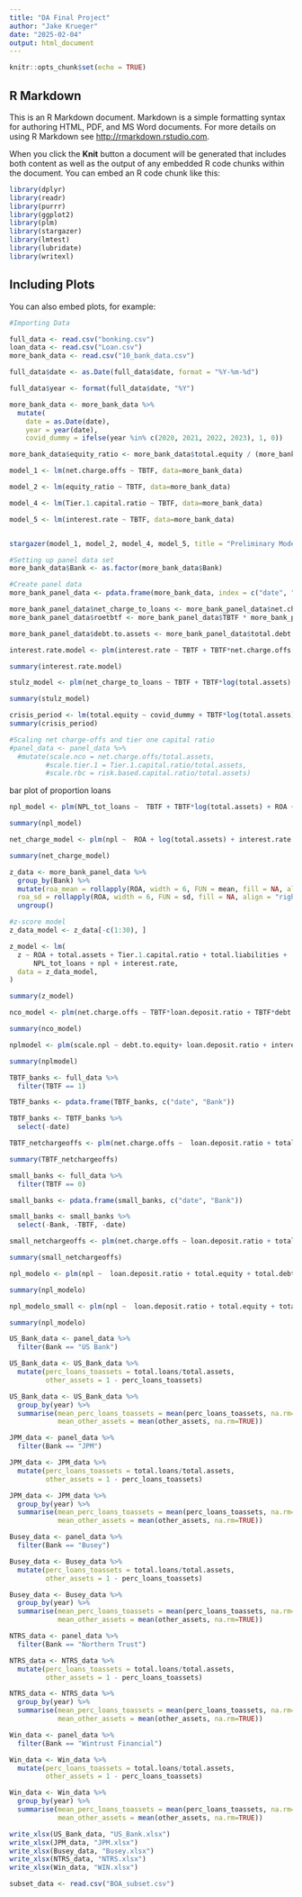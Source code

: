 ```yaml
---
title: "DA Final Project"
author: "Jake Krueger"
date: "2025-02-04"
output: html_document
---
```


```r
knitr::opts_chunk$set(echo = TRUE)
```

## R Markdown

This is an R Markdown document. Markdown is a simple formatting syntax for authoring HTML, PDF, and MS Word documents. For more details on using R Markdown see <http://rmarkdown.rstudio.com>.

When you click the **Knit** button a document will be generated that includes both content as well as the output of any embedded R code chunks within the document. You can embed an R code chunk like this:

```r
library(dplyr)
library(readr)
library(purrr)
library(ggplot2)
library(plm)
library(stargazer)
library(lmtest)
library(lubridate)
library(writexl)
```

## Including Plots

You can also embed plots, for example:

```r
#Importing Data

full_data <- read.csv("bonking.csv")
loan_data <- read.csv("Loan.csv")
more_bank_data <- read.csv("10_bank_data.csv")
```



```r
full_data$date <- as.Date(full_data$date, format = "%Y-%m-%d")

```

```r
full_data$year <- format(full_data$date, "%Y")
```

```r


more_bank_data <- more_bank_data %>%
  mutate(
    date = as.Date(date),  
    year = year(date),     
    covid_dummy = ifelse(year %in% c(2020, 2021, 2022, 2023), 1, 0))
```


```r
more_bank_data$equity_ratio <- more_bank_data$total.equity / (more_bank_data$total.equity + more_bank_data$total.debt)

```

```r
model_1 <- lm(net.charge.offs ~ TBTF, data=more_bank_data)

model_2 <- lm(equity_ratio ~ TBTF, data=more_bank_data)

model_4 <- lm(Tier.1.capital.ratio ~ TBTF, data=more_bank_data)

model_5 <- lm(interest.rate ~ TBTF, data=more_bank_data)


stargazer(model_1, model_2, model_4, model_5, title = "Preliminary Models", type = "text")
```


```r
#Setting up panel data set
more_bank_data$Bank <- as.factor(more_bank_data$Bank)
```

```r
#Create panel data
more_bank_panel_data <- pdata.frame(more_bank_data, index = c("date", "Bank"))
```

```r
more_bank_panel_data$net_charge_to_loans <- more_bank_panel_data$net.charge.offs/more_bank_panel_data$total.loans
more_bank_panel_data$roetbtf <- more_bank_panel_data$TBTF * more_bank_panel_data$ROE
```

```r
more_bank_panel_data$debt.to.assets <- more_bank_panel_data$total.debt / more_bank_panel_data$total.assets
```

```r
interest.rate.model <- plm(interest.rate ~ TBTF + TBTF*net.charge.offs + ROA, data = more_bank_panel_data, method="between", effect="individual")

summary(interest.rate.model)
```

```r
stulz_model <- plm(net_charge_to_loans ~ TBTF + TBTF*log(total.assets) + ROA + roetbtf + TBTF*Tier.1.capital.ratio, data = more_bank_panel_data, method="between", effect="individual")

summary(stulz_model)
```
```r
crisis_period <- lm(total.equity ~ covid_dummy + TBTF*log(total.assets), data = more_bank_data)
summary(crisis_period)

```

```r
#Scaling net charge-offs and tier one capital ratio
#panel_data <- panel_data %>% 
  #mutate(scale.nco = net.charge.offs/total.assets,
         #scale.tier.1 = Tier.1.capital.ratio/total.assets,
         #scale.rbc = risk.based.capital.ratio/total.assets)
```

bar plot of proportion loans 

```r

npl_model <- plm(NPL_tot_loans ~  TBTF + TBTF*log(total.assets) + ROA + roetbtf, data = more_bank_panel_data, model="within", effect="time")

summary(npl_model)
```


```r
net_charge_model <- plm(npl ~  ROA + log(total.assets) + interest.rate + TBTF*debt.to.equity + TBTF*loan.deposit.ratio, data = more_bank_panel_data, model="within", effect="time")

summary(net_charge_model)
```








```r
z_data <- more_bank_panel_data %>%
  group_by(Bank) %>%
  mutate(roa_mean = rollapply(ROA, width = 6, FUN = mean, fill = NA, align = "right"),
  roa_sd = rollapply(ROA, width = 6, FUN = sd, fill = NA, align = "right"), z = (equity.assets.ratio + roa_mean)/roa_sd) %>%
  ungroup()
```

```r
#z-score model
z_data_model <- z_data[-c(1:30), ]
```

```r
z_model <- lm(
  z ~ ROA + total.assets + Tier.1.capital.ratio + total.liabilities + 
      NPL_tot_loans + npl + interest.rate,
  data = z_data_model,  
)

summary(z_model)
```
```r
nco_model <- plm(net.charge.offs ~ TBTF*loan.deposit.ratio + TBTF*debt.to.equity + Tier.1.capital.ratio + TBTF*tot_loans_tot_assets + Cost_to_income_ratio + operating.income + TBTF + total.debt, data = panel_data)

summary(nco_model)
```




```r
nplmodel <- plm(scale.npl ~ debt.to.equity+ loan.deposit.ratio + interest.rate + Tier.1.capital.ratio + ROA + ROE + tot_loans_tot_assets + Cost_to_income_ratio + operating.income + total.equity + TBTF, data = panel_data, method = "individual", effect="time")

summary(nplmodel)
```
```r
TBTF_banks <- full_data %>%
  filter(TBTF == 1)
```

```r
TBTF_banks <- pdata.frame(TBTF_banks, c("date", "Bank"))
```

```r
TBTF_banks <- TBTF_banks %>%
  select(-date)
```

```r
TBTF_netchargeoffs <- plm(net.charge.offs ~  loan.deposit.ratio + total.equity + total.debt + Tier.1.capital.ratio + tot_loans_tot_assets + Cost_to_income_ratio + ROA + ROE + interest.rate, data=TBTF_banks, method = "within", effect="time")

summary(TBTF_netchargeoffs)
```
```r

small_banks <- full_data %>%
  filter(TBTF == 0)
```

```r
small_banks <- pdata.frame(small_banks, c("date", "Bank"))
```

```r
small_banks <- small_banks %>%
  select(-Bank, -TBTF, -date)
```

```r
small_netchargeoffs <- plm(net.charge.offs ~ loan.deposit.ratio + total.equity + total.debt + Tier.1.capital.ratio + tot_loans_tot_assets + Cost_to_income_ratio + ROA + ROE + interest.rate, data=small_banks, method = "within", effect="time")

summary(small_netchargeoffs) 
```
```r
npl_modelo <- plm(npl ~  loan.deposit.ratio + total.equity + total.debt + Tier.1.capital.ratio + Cost_to_income_ratio + ROA + ROE, data=TBTF_banks, method = "within", effect="time")

summary(npl_modelo)
```
```r
npl_modelo_small <- plm(npl ~  loan.deposit.ratio + total.equity + total.debt + Tier.1.capital.ratio + Cost_to_income_ratio + ROA + ROE, data=small_banks, method = "individual", effect="time")

summary(npl_modelo)
```
```r
US_Bank_data <- panel_data %>%
  filter(Bank == "US Bank") 
```

```r
US_Bank_data <- US_Bank_data %>%
  mutate(perc_loans_toassets = total.loans/total.assets,
         other_assets = 1 - perc_loans_toassets)
```

```r
US_Bank_data <- US_Bank_data %>%
  group_by(year) %>%
  summarise(mean_perc_loans_toassets = mean(perc_loans_toassets, na.rm=TRUE),
            mean_other_assets = mean(other_assets, na.rm=TRUE))
```

```r
JPM_data <- panel_data %>%
  filter(Bank == "JPM") 
```

```r
JPM_data <- JPM_data %>%
  mutate(perc_loans_toassets = total.loans/total.assets,
         other_assets = 1 - perc_loans_toassets)
```

```r
JPM_data <- JPM_data %>%
  group_by(year) %>%
  summarise(mean_perc_loans_toassets = mean(perc_loans_toassets, na.rm=TRUE),
            mean_other_assets = mean(other_assets, na.rm=TRUE))
```

```r
Busey_data <- panel_data %>%
  filter(Bank == "Busey") 
```

```r
Busey_data <- Busey_data %>%
  mutate(perc_loans_toassets = total.loans/total.assets,
         other_assets = 1 - perc_loans_toassets)
```

```r
Busey_data <- Busey_data %>%
  group_by(year) %>%
  summarise(mean_perc_loans_toassets = mean(perc_loans_toassets, na.rm=TRUE),
            mean_other_assets = mean(other_assets, na.rm=TRUE))
```

```r
NTRS_data <- panel_data %>%
  filter(Bank == "Northern Trust") 
```

```r
NTRS_data <- NTRS_data %>%
  mutate(perc_loans_toassets = total.loans/total.assets,
         other_assets = 1 - perc_loans_toassets)
```

```r
NTRS_data <- NTRS_data %>%
  group_by(year) %>%
  summarise(mean_perc_loans_toassets = mean(perc_loans_toassets, na.rm=TRUE),
            mean_other_assets = mean(other_assets, na.rm=TRUE))
```

```r
Win_data <- panel_data %>%
  filter(Bank == "Wintrust Financial") 
```

```r
Win_data <- Win_data %>%
  mutate(perc_loans_toassets = total.loans/total.assets,
         other_assets = 1 - perc_loans_toassets)
```

```r
Win_data <- Win_data %>%
  group_by(year) %>%
  summarise(mean_perc_loans_toassets = mean(perc_loans_toassets, na.rm=TRUE),
            mean_other_assets = mean(other_assets, na.rm=TRUE))
```


```r
write_xlsx(US_Bank_data, "US_Bank.xlsx")
write_xlsx(JPM_data, "JPM.xlsx")
write_xlsx(Busey_data, "Busey.xlsx")
write_xlsx(NTRS_data, "NTRS.xlsx")
write_xlsx(Win_data, "WIN.xlsx")
```

```r
subset_data <- read.csv("BOA_subset.csv")
```


```r

```



